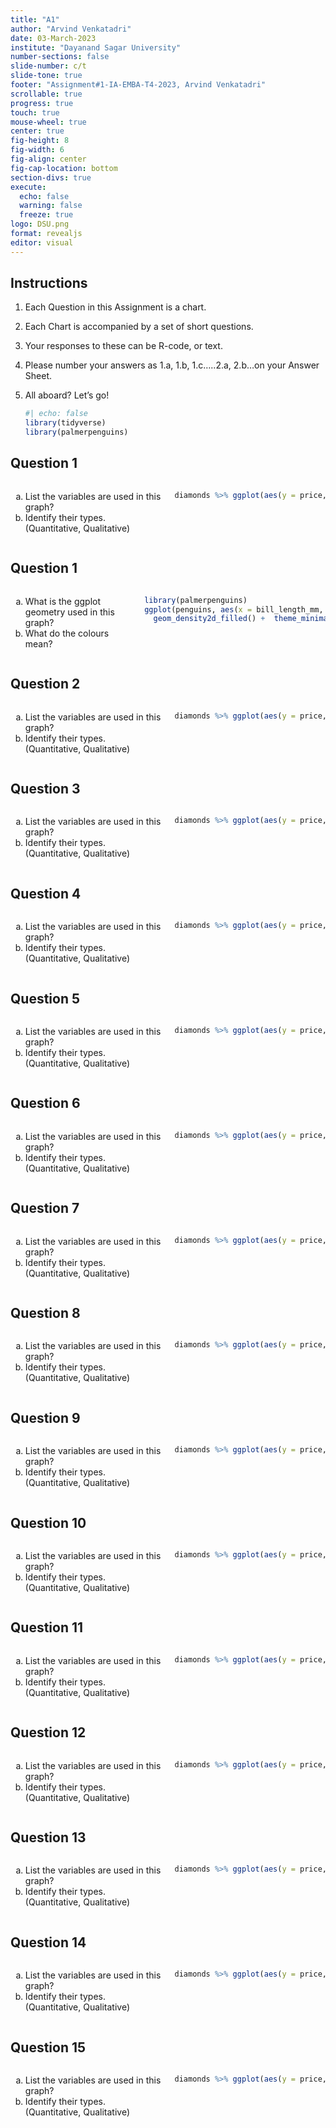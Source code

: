 ```yaml
---
title: "A1"
author: "Arvind Venkatadri"
date: 03-March-2023
institute: "Dayanand Sagar University"
number-sections: false
slide-number: c/t
slide-tone: true
footer: "Assignment#1-IA-EMBA-T4-2023, Arvind Venkatadri"
scrollable: true
progress: true
touch: true
mouse-wheel: true
center: true
fig-height: 8
fig-width: 6
fig-align: center
fig-cap-location: bottom
section-divs: true
execute: 
  echo: false
  warning: false
  freeze: true
logo: DSU.png
format: revealjs
editor: visual
---
```


## Instructions

1.  Each Question in this Assignment is a chart.

2.  Each Chart is accompanied by a set of short questions.

3.  Your responses to these can be R-code, or text.

4.  Please number your answers as 1.a, 1.b, 1.c.....2.a, 2.b...on your
    Answer Sheet.

5.  All aboard? Let's go!

    ```r
    #| echo: false
    library(tidyverse)
    library(palmerpenguins)
    ```

## Question 1

::: columns
::: {#Q1 .column width="50%"}
a.  List the variables are used in this graph?
b.  Identify their types. (Quantitative, Qualitative)
:::

::: {.column width="50%"}
```r
diamonds %>% ggplot(aes(y = price, x = carat, colour = cut)) + geom_point() +  theme_minimal(base_size = 18) + theme(legend.position = "bottom") + guides(colour = guide_legend(override.aes = list(size = 4)))
```
:::
:::

## Question 1

::: columns
::: {.column width="40%"}
a.  What is the ggplot geometry used in this graph?
b.  What do the colours mean?
:::

::: {.column width="60%"}
```r
library(palmerpenguins)
ggplot(penguins, aes(x = bill_length_mm, y = body_mass_g)) +  
  geom_density2d_filled() +  theme_minimal(base_size = 18) + theme(legend.position = "right") + guides(colour = guide_legend(override.aes = list(size = 4)))
```
:::
:::

## Question 2

::: columns
::: {.column width="50%"}
a.  List the variables are used in this graph?
b.  Identify their types. (Quantitative, Qualitative)
:::

::: {.column width="50%"}
```r
diamonds %>% ggplot(aes(y = price, x = carat, colour = cut)) + geom_point() + theme_minimal(base_size = 18) + theme(legend.position = "bottom") + guides(colour = guide_legend(override.aes = list(size = 4)))
```
:::
:::

## Question 3

::: columns
::: {.column width="50%"}
a.  List the variables are used in this graph?
b.  Identify their types. (Quantitative, Qualitative)
:::

::: {.column width="50%"}
```r
diamonds %>% ggplot(aes(y = price, x = carat, colour = cut)) + geom_point() + theme_minimal(base_size = 18) + theme(legend.position = "bottom") + guides(colour = guide_legend(override.aes = list(size = 4)))
```
:::
:::

## Question 4

::: columns
::: {.column width="50%"}
a.  List the variables are used in this graph?
b.  Identify their types. (Quantitative, Qualitative)
:::

::: {.column width="50%"}
```r
diamonds %>% ggplot(aes(y = price, x = carat, colour = cut)) + geom_point() + theme_minimal(base_size = 18) + theme(legend.position = "bottom") + guides(colour = guide_legend(override.aes = list(size = 4)))
```
:::
:::

## Question 5

::: columns
::: {.column width="50%"}
a.  List the variables are used in this graph?
b.  Identify their types. (Quantitative, Qualitative)
:::

::: {.column width="50%"}
```r
diamonds %>% ggplot(aes(y = price, x = carat, colour = cut)) + geom_point() + theme_minimal(base_size = 18) + theme(legend.position = "bottom") + guides(colour = guide_legend(override.aes = list(size = 4)))
```
:::
:::

## Question 6

::: columns
::: {.column width="50%"}
a.  List the variables are used in this graph?
b.  Identify their types. (Quantitative, Qualitative)
:::

::: {.column width="50%"}
```r
diamonds %>% ggplot(aes(y = price, x = carat, colour = cut)) + geom_point() + theme_minimal(base_size = 18) + theme(legend.position = "bottom") + guides(colour = guide_legend(override.aes = list(size = 4)))
```
:::
:::

## Question 7

::: columns
::: {.column width="50%"}
a.  List the variables are used in this graph?
b.  Identify their types. (Quantitative, Qualitative)
:::

::: {.column width="50%"}
```r
diamonds %>% ggplot(aes(y = price, x = carat, colour = cut)) + geom_point() + theme_minimal(base_size = 18) + theme(legend.position = "bottom") + guides(colour = guide_legend(override.aes = list(size = 4)))
```
:::
:::

## Question 8

::: columns
::: {.column width="50%"}
a.  List the variables are used in this graph?
b.  Identify their types. (Quantitative, Qualitative)
:::

::: {.column width="50%"}
```r
diamonds %>% ggplot(aes(y = price, x = carat, colour = cut)) + geom_point() + theme_minimal(base_size = 18) + theme(legend.position = "bottom") + guides(colour = guide_legend(override.aes = list(size = 4)))
```
:::
:::

## Question 9

::: columns
::: {.column width="50%"}
a.  List the variables are used in this graph?
b.  Identify their types. (Quantitative, Qualitative)
:::

::: {.column width="50%"}
```r
diamonds %>% ggplot(aes(y = price, x = carat, colour = cut)) + geom_point() + theme_minimal(base_size = 18) + theme(legend.position = "bottom") + guides(colour = guide_legend(override.aes = list(size = 4)))
```
:::
:::

## Question 10

::: columns
::: {.column width="50%"}
a.  List the variables are used in this graph?
b.  Identify their types. (Quantitative, Qualitative)
:::

::: {.column width="50%"}
```r
diamonds %>% ggplot(aes(y = price, x = carat, colour = cut)) + geom_point() + theme_minimal(base_size = 18) + theme(legend.position = "bottom") + guides(colour = guide_legend(override.aes = list(size = 4)))
```
:::
:::

## Question 11

::: columns
::: {.column width="50%"}
a.  List the variables are used in this graph?
b.  Identify their types. (Quantitative, Qualitative)
:::

::: {.column width="50%"}
```r
diamonds %>% ggplot(aes(y = price, x = carat, colour = cut)) + geom_point() + theme_minimal(base_size = 18) + theme(legend.position = "bottom") + guides(colour = guide_legend(override.aes = list(size = 4)))
```
:::
:::

## Question 12

::: columns
::: {.column width="50%"}
a.  List the variables are used in this graph?
b.  Identify their types. (Quantitative, Qualitative)
:::

::: {.column width="50%"}
```r
diamonds %>% ggplot(aes(y = price, x = carat, colour = cut)) + geom_point() + theme_minimal(base_size = 18) + theme(legend.position = "bottom") + guides(colour = guide_legend(override.aes = list(size = 4)))
```
:::
:::

## Question 13

::: columns
::: {.column width="50%"}
a.  List the variables are used in this graph?
b.  Identify their types. (Quantitative, Qualitative)
:::

::: {.column width="50%"}
```r
diamonds %>% ggplot(aes(y = price, x = carat, colour = cut)) + geom_point() + theme_minimal(base_size = 18) + theme(legend.position = "bottom") + guides(colour = guide_legend(override.aes = list(size = 4)))
```
:::
:::

## Question 14

::: columns
::: {.column width="50%"}
a.  List the variables are used in this graph?
b.  Identify their types. (Quantitative, Qualitative)
:::

::: {.column width="50%"}
```r
diamonds %>% ggplot(aes(y = price, x = carat, colour = cut)) + geom_point() + theme_minimal(base_size = 18) + theme(legend.position = "bottom") + guides(colour = guide_legend(override.aes = list(size = 4)))
```
:::
:::

## Question 15

::: columns
::: {.column width="50%"}
a.  List the variables are used in this graph?
b.  Identify their types. (Quantitative, Qualitative)
:::

::: {.column width="50%"}
```r
diamonds %>% ggplot(aes(y = price, x = carat, colour = cut)) + geom_point() + theme_minimal(base_size = 18) + theme(legend.position = "bottom") + guides(colour = guide_legend(override.aes = list(size = 4)))
```
:::
:::
